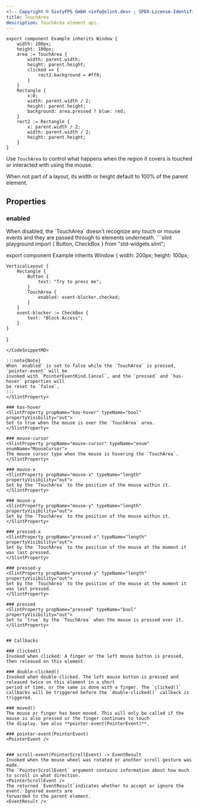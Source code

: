 ```yaml
---
<!-- Copyright © SixtyFPS GmbH <info@slint.dev> ; SPDX-License-Identifier: MIT -->
title: TouchArea
description: TouchArea element api.
---
```



```slint playground
export component Example inherits Window {
    width: 200px;
    height: 100px;
    area := TouchArea {
        width: parent.width;
        height: parent.height;
        clicked => {
            rect2.background = #ff0;
        }
    }
    Rectangle {
        x:0;
        width: parent.width / 2;
        height: parent.height;
        background: area.pressed ? blue: red;
    }
    rect2 := Rectangle {
        x: parent.width / 2;
        width: parent.width / 2;
        height: parent.height;
    }
}
```

Use `TouchArea` to control what happens when the region it covers is touched or interacted with
using the mouse.

When not part of a layout, its width or height default to 100% of the parent element.

## Properties

### enabled
<SlintProperty propName="enabled" typeName="bool" defaultValue="true">
When disabled, the `TouchArea` doesn't recognize any touch or mouse events and they are
passed through to elements underneath.

<CodeSnippetMD imagePath="/src/assets/generated/basic-syntax.png" scale="2"  imageWidth="200" imageHeight="100" imageAlt='Basic syntax'>
```slint playground
import { Button, CheckBox } from "std-widgets.slint";

export component Example inherits Window {
    width: 200px; height: 100px;

    VerticalLayout {
        Rectangle {
            Button {
                text: "Try to press me";
            }
            TouchArea {
                enabled: event-blocker.checked;
            }
        }
        event-blocker := CheckBox {
            text: "Block Access";
        }
    }   
}
```
</CodeSnippetMD>

:::note{Note}
When `enabled` is set to false while the `TouchArea` is pressed, `pointer-event` will be
invoked with `PointerEventKind.Cancel`, and the `pressed` and `has-hover` properties will
be reset to `false`.
:::
</SlintProperty>

### has-hover
<SlintProperty propName="has-hover" typeName="bool" propertyVisibility="out">
Set to true when the mouse is over the `TouchArea` area.
</SlintProperty>

### mouse-cursor
<SlintProperty propName="mouse-cursor" typeName="enum" enumName="MouseCursor">
The mouse cursor type when the mouse is hovering the `TouchArea`.
</SlintProperty>

### mouse-x
<SlintProperty propName="mouse-x" typeName="length" propertyVisibility="out">
Set by the `TouchArea` to the position of the mouse within it.
</SlintProperty>

### mouse-y
<SlintProperty propName="mouse-y" typeName="length" propertyVisibility="out">
Set by the `TouchArea` to the position of the mouse within it.
</SlintProperty>

### pressed-x
<SlintProperty propName="pressed-x" typeName="length" propertyVisibility="out">
Set by the `TouchArea` to the position of the mouse at the moment it was last pressed.
</SlintProperty>

### pressed-y
<SlintProperty propName="pressed-y" typeName="length" propertyVisibility="out">
Set by the `TouchArea` to the position of the mouse at the moment it was last pressed.
</SlintProperty>

### pressed
<SlintProperty propName="pressed" typeName="bool" propertyVisibility="out">
Set to `true` by the `TouchArea` when the mouse is pressed over it.
</SlintProperty>


## Callbacks

### clicked()
Invoked when clicked: A finger or the left mouse button is pressed, then released on this element.

### double-clicked()
Invoked when double-clicked. The left mouse button is pressed and released twice on this element in a short
period of time, or the same is done with a finger. The `clicked()` callbacks will be triggered before the `double-clicked()` callback is triggered.

### moved()
The mouse or finger has been moved. This will only be called if the mouse is also pressed or the finger continues to touch
the display. See also **pointer-event(PointerEvent)**.

### pointer-event(PointerEvent)
<PointerEvent />


### scroll-event(PointerScrollEvent) -> EventResult
Invoked when the mouse wheel was rotated or another scroll gesture was made.
The `PointerScrollEvent` argument contains information about how much to scroll in what direction.
<PointerScrollEvent />
The returned `EventResult`indicates whether to accept or ignore the event. Ignored events are
forwarded to the parent element.
<EventResult />
